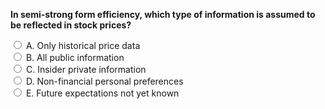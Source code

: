 ::: {.question-block}

<form onsubmit="event.preventDefault(); checkAnswer('module5_mcq_q23')" data-correct-answer="B">
<strong style="display: block;">In semi-strong form efficiency, which type of information is assumed to be reflected in stock prices?</strong>

<label><input type="radio" name="module5_mcq_q23" value="A"> A. Only historical price data</label><br>
<label><input type="radio" name="module5_mcq_q23" value="B"> B. All public information</label><br>
<label><input type="radio" name="module5_mcq_q23" value="C"> C. Insider private information</label><br>
<label><input type="radio" name="module5_mcq_q23" value="D"> D. Non-financial personal preferences</label><br>
<label><input type="radio" name="module5_mcq_q23" value="E"> E. Future expectations not yet known</label><br>
</form>

<div id="feedback-module5_mcq_q23" class="feedback" data-status="" style="display:none;">
✅ Correct: B. Semi-strong form efficiency assumes that all publicly available information, such as earnings reports and news, is quickly incorporated into stock prices.
</div>

:::
